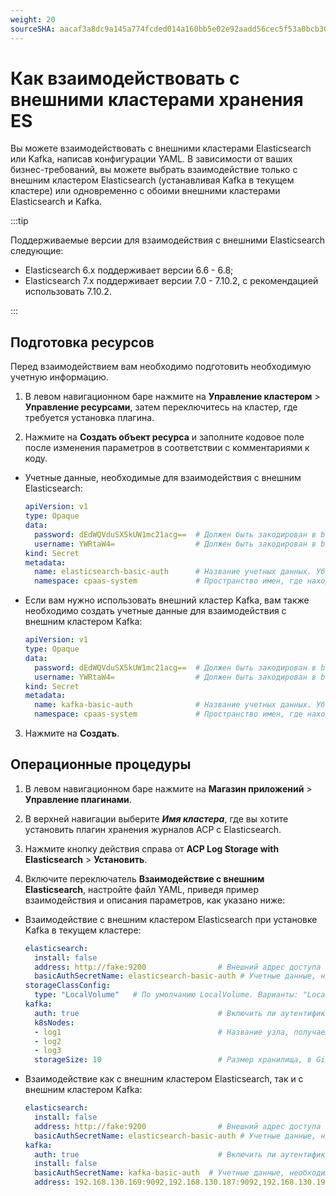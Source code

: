 ```yaml
---
weight: 20
sourceSHA: aacaf3a8dc9a145a774fcded014a160bb5e02e92aadd56cec5f53a0bcb30daee
---
```


# Как взаимодействовать с внешними кластерами хранения ES

Вы можете взаимодействовать с внешними кластерами Elasticsearch или Kafka, написав конфигурации YAML. В зависимости от ваших бизнес-требований, вы можете выбрать взаимодействие только с внешним кластером Elasticsearch (устанавливая Kafka в текущем кластере) или одновременно с обоими внешними кластерами Elasticsearch и Kafka.

:::tip

Поддерживаемые версии для взаимодействия с внешними Elasticsearch следующие:

- Elasticsearch 6.x поддерживает версии 6.6 - 6.8;
- Elasticsearch 7.x поддерживает версии 7.0 - 7.10.2, с рекомендацией использовать 7.10.2.

:::

## Подготовка ресурсов

Перед взаимодействием вам необходимо подготовить необходимую учетную информацию.

1. В левом навигационном баре нажмите на **Управление кластером** > **Управление ресурсами**, затем переключитесь на кластер, где требуется установка плагина.

2. Нажмите на **Создать объект ресурса** и заполните кодовое поле после изменения параметров в соответствии с комментариями к коду.

- Учетные данные, необходимые для взаимодействия с внешним Elasticsearch:

  ```yaml
  apiVersion: v1
  type: Opaque
  data:
    password: dEdWQVduSX5kUW1mc21acg==  # Должен быть закодирован в base64. Команда справки: echo -n <password_value>| base64
    username: YWRtaW4=                  # Должен быть закодирован в base64. Команда справки: echo -n <username_value>| base64
  kind: Secret
  metadata:
    name: elasticsearch-basic-auth      # Название учетных данных. Убедитесь, что значение elasticsearch.basicAuthSecretName в YAML для хранения журналов соответствует этому параметру.
    namespace: cpaas-system             # Пространство имен, где находится компонент Elasticsearch, обычно cpaas-system.
  ```

- Если вам нужно использовать внешний кластер Kafka, вам также необходимо создать учетные данные для взаимодействия с внешним кластером Kafka:

  ```yaml
  apiVersion: v1
  type: Opaque
  data:
    password: dEdWQVduSX5kUW1mc21acg==  # Должен быть закодирован в base64. Команда справки: echo -n <password_value>| base64
    username: YWRtaW4=                  # Должен быть закодирован в base64. Команда справки: echo -n <username_value>| base64
  kind: Secret
  metadata:
    name: kafka-basic-auth              # Название учетных данных. Убедитесь, что значение kafka.basicAuthSecretName в YAML для хранения журналов соответствует этому параметру.
    namespace: cpaas-system             # Пространство имен, где находится компонент Kafka, обычно cpaas-system.
  ```

3. Нажмите на **Создать**.

## Операционные процедуры

1. В левом навигационном баре нажмите на **Магазин приложений** > **Управление плагинами**.

2. В верхней навигации выберите ***Имя кластера***, где вы хотите установить плагин хранения журналов ACP с Elasticsearch.

3. Нажмите кнопку действия справа от **ACP Log Storage with Elasticsearch** > **Установить**.

4. Включите переключатель **Взаимодействие с внешним Elasticsearch**, настройте файл YAML, приведя пример взаимодействия и описания параметров, как указано ниже:

- Взаимодействие с внешним кластером Elasticsearch при установке Kafka в текущем кластере:

  ```yaml
  elasticsearch:
    install: false
    address: http://fake:9200                # Внешний адрес доступа ES, например, http://192.168.143.252:11780/es_proxy
    basicAuthSecretName: elasticsearch-basic-auth # Учетные данные, необходимые для взаимодействия с внешним Elasticsearch, созданные на этапе подготовки.
  storageClassConfig:
    type: "LocalVolume"   # По умолчанию LocalVolume. Варианты: "LocalVolume" или "StorageClass".
  kafka:
    auth: true                               # Включить ли аутентификацию.
    k8sNodes:
    - log1                                   # Название узла, получаемое с помощью kubectl get nodes.
    - log2
    - log3
    storageSize: 10                          # Размер хранилища, в Gi, по умолчанию 10 Gi.
  ```

- Взаимодействие как с внешним кластером Elasticsearch, так и с внешним кластером Kafka:

  ```yaml
  elasticsearch:
    install: false
    address: http://fake:9200                # Внешний адрес доступа ES, например, http://192.168.143.252:11780/es_proxy
    basicAuthSecretName: elasticsearch-basic-auth # Учетные данные, необходимые для взаимодействия с внешним Elasticsearch, созданные на этапе подготовки.
  kafka:
    auth: true                               # Включить ли аутентификацию.
    install: false
    basicAuthSecretName: kafka-basic-auth  # Учетные данные, необходимые для взаимодействия с внешним Kafka, созданные на этапе подготовки.
    address: 192.168.130.169:9092,192.168.130.187:9092,192.168.130.193:9092     # Адреса доступа Kafka, разделенные запятыми.
  ```
